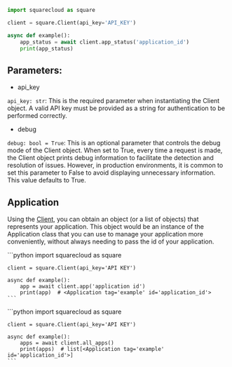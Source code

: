 [Client]: ./#client

```python
import squarecloud as square

client = square.Client(api_key='API_KEY')

async def example():
    app_status = await client.app_status('application_id')
    print(app_status)
```

## Parameters:

* api\_key

`api_key: str`: This is the required parameter when instantiating the Client object.
A valid API key must be provided as a string for authentication to be performed correctly.

* debug

`debug: bool = True`: This is an optional parameter that controls the debug mode of
the Client object. When set to True, every time a request is made, the Client object prints
debug information to facilitate the detection and resolution of
issues. However, in production environments, it is common to set this parameter
to False to avoid displaying unnecessary information.
This value defaults to True.

## Application

Using the [Client], you can obtain an object (or a list of
objects) that represents your application. This object would be an instance of the
Application class that you can use
to manage your application more conveniently, without always needing to pass
the id of your application.

<Tabs>
  <Tab title="obtaining an application">
    ```python
    import squarecloud as square

    client = square.Client(api_key='API KEY')

    async def example():
        app = await client.app('application id')
        print(app)  # <Application tag='example' id='application_id'>
    ```
  </Tab>

  <Tab title="obtaining all applications">
    ```python
    import squarecloud as square

    client = square.Client(api_key='API KEY')

    async def example():
        apps = await client.all_apps()
        print(apps)  # list[<Application tag='example' id='application_id'>]
    ```
  </Tab>
</Tabs>
